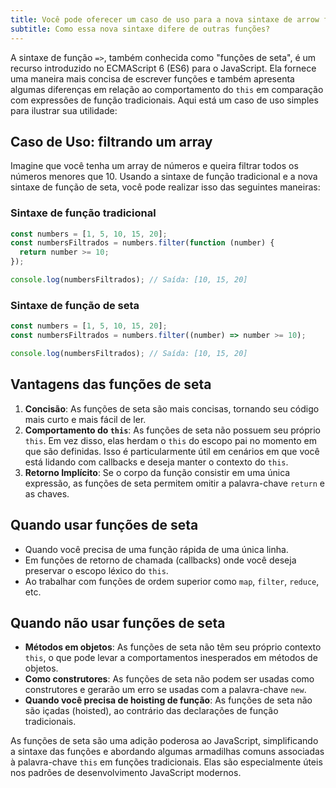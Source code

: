 ```yaml
---
title: Você pode oferecer um caso de uso para a nova sintaxe de arrow function =>?
subtitle: Como essa nova sintaxe difere de outras funções?
---
```


A sintaxe de função `=>`, também conhecida como "funções de seta", é um recurso introduzido no ECMAScript 6 (ES6) para o JavaScript. Ela fornece uma maneira mais concisa de escrever funções e também apresenta algumas diferenças em relação ao comportamento do `this` em comparação com expressões de função tradicionais. Aqui está um caso de uso simples para ilustrar sua utilidade:

## Caso de Uso: filtrando um array

Imagine que você tenha um array de números e queira filtrar todos os números menores que 10. Usando a sintaxe de função tradicional e a nova sintaxe de função de seta, você pode realizar isso das seguintes maneiras:

### Sintaxe de função tradicional

```js
const numbers = [1, 5, 10, 15, 20];
const numbersFiltrados = numbers.filter(function (number) {
  return number >= 10;
});

console.log(numbersFiltrados); // Saída: [10, 15, 20]
```

### Sintaxe de função de seta

```js
const numbers = [1, 5, 10, 15, 20];
const numbersFiltrados = numbers.filter((number) => number >= 10);

console.log(numbersFiltrados); // Saída: [10, 15, 20]
```

## Vantagens das funções de seta

1. **Concisão**: As funções de seta são mais concisas, tornando seu código mais curto e mais fácil de ler.
1. **Comportamento do `this`**: As funções de seta não possuem seu próprio `this`. Em vez disso, elas herdam o `this` do escopo pai no momento em que são definidas. Isso é particularmente útil em cenários em que você está lidando com callbacks e deseja manter o contexto do `this`.
1. **Retorno Implícito**: Se o corpo da função consistir em uma única expressão, as funções de seta permitem omitir a palavra-chave `return` e as chaves.

## Quando usar funções de seta

- Quando você precisa de uma função rápida de uma única linha.
- Em funções de retorno de chamada (callbacks) onde você deseja preservar o escopo léxico do `this`.
- Ao trabalhar com funções de ordem superior como `map`, `filter`, `reduce`, etc.

## Quando não usar funções de seta

- **Métodos em objetos**: As funções de seta não têm seu próprio contexto `this`, o que pode levar a comportamentos inesperados em métodos de objetos.
- **Como construtores**: As funções de seta não podem ser usadas como construtores e gerarão um erro se usadas com a palavra-chave `new`.
- **Quando você precisa de hoisting de função**: As funções de seta não são içadas (hoisted), ao contrário das declarações de função tradicionais.

As funções de seta são uma adição poderosa ao JavaScript, simplificando a sintaxe das funções e abordando algumas armadilhas comuns associadas à palavra-chave `this` em funções tradicionais. Elas são especialmente úteis nos padrões de desenvolvimento JavaScript modernos.

